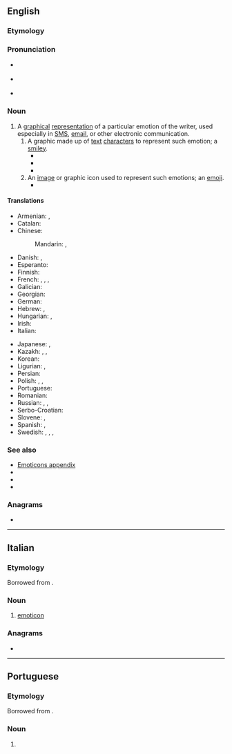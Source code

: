 {{also|emoticón}}
==English==
{{wikipedia}}

===Etymology===
{{root|en|ine-pro|*mew-}}
{{blend|en|emotion|icon}}

===Pronunciation===
* {{a|Canada}} {{IPA|en|/ɪˈmoʊtəˌkɑn/}}
* {{a|Received Pronunciation}} {{IPA|en|/ɪˈməʊtɪˌkɒn/}}
* {{audio|en|LL-Q1860 (eng)-Vealhurl-emoticon.wav|Audio (UK)}}

===Noun===
{{en-noun}}

# A [[graphical]] [[representation]] of a particular emotion of the writer, used especially in [[SMS]], [[email]], or other electronic communication.
## A graphic made up of [[text]] [[character]]s to represent such emotion; a [[smiley]].
##* {{quote-journal|en |date=December 1, 1992 |author=William Grimes |journal=The New York Times |title=Computer as a Cultural Tool: Chatter Mounts on Every Topic |page=C13 |url=https://www.nytimes.com/1992/12/01/arts/computer-as-a-cultural-tool-chatter-mounts-on-every-topic.html |text=A remark intended humorously is often indicated by the letter G in parentheses, for "grin," or by a sideways happy face built from punctuation marks. Such symbols are known as '''emoticons'''.|brackets=on}}
##* {{quote-book|en|year=2006|author=Joseph B. Walther|chapter=Nonverbal dynamics in computer-mediated communication|title=The SAGE Handbook of Nonverbal Communication|editor=Valerie Manusov and Miles Patterson|isbn=9781782689454|page=470|passage=In a 4 by 2 experimental procedure, :)  ;)  :(  or no '''emoticon''' were inserted alternately in simulated e-mail message mock-ups}}
##* {{quote-book|en|year=2007|author=M. Yanagisawa, M. Kobayashi, Y. Kato, S. Kato, and D. Scott|chapter=Research on the emotions interpreted from emoticons in Japanese cellular telephone email|title=Supporting Learning Flow through Integrative Technologies|editor=T. Hirashima, U. Hoppe, and S. Young|isbn=9781586037970|page=271|passage=The range of interpretations was surprising broad, for instance the '''emoticon''' (-.-) had 16 possible interpretations}}
## An [[image]] or graphic icon used to represent such emotions; an [[emoji]].
##* {{quote-book|en|year=2007|author=Loren Abdulezer, Susan Abdulezer, and Howard Dammond|title=Skype for Dummies|isbn=9781118050798|page=61|passage=In addition to placing '''emoticons''' by clicking icons in the pop-up panel shown in Figure 4-2, you can enter the text representation in your text chat window. For example, to show the image of the '''emoticon''' with sunglasses, you enter (cool).}}

====Translations====
{{trans-top|representation of an emotion of the writer}}
* Armenian: {{t|hy|սմայլիկ|sc=Armn}}, {{t+|hy|զմայլիկ|sc=Armn}}
* Catalan: {{t+|ca|emoticona|f}}
* Chinese:
*: Mandarin: {{t+|cmn|表情符號|sc=Hani}}, {{t+|cmn|表情符号|tr=biǎoqíng fúhào|sc=Hani}}
* Danish: {{t+|da|emotikon|n}}, {{t|da|smiley|c}}
* Esperanto: {{t|eo|miensimbolo}}
* Finnish: {{t+|fi|hymiö}}
* French: {{t+|fr|émoticône|m}}, {{t|fr|émoticone|m}}, {{t+|fr|binette|f}}, {{t+|fr|frimousse|f}}
* Galician: {{t|gl|emoticona|f}}
* Georgian: {{t|ka|სიცილაკი}}
* German: {{t+|de|Emoticon|n}}
* Hebrew: {{t|he|רִגְשׁוֹן|m|tr=rigshón}}, {{t+|he|פַּרְצוּפוֹן|m|tr=partsufón}}
* Hungarian: {{t+|hu|emotikon}}, {{t+|hu|hangulatjel}}
* Irish: {{t|ga|straoiseog|f}}
* Italian: {{t+|it|faccina|f}}
{{trans-mid}}
* Japanese: {{t+|ja|顔文字|tr=かおもじ, kaomoji|sc=Jpan}}, {{t+|ja|絵文字|tr=えもじ, emoji|sc=Jpan}}
* Kazakh: {{t|kk|күлегеш}}, {{t|kk|өңтаңба}}, {{t|kk|эмотикон}}
* Korean: {{t+|ko|이모티콘}}
* Ligurian: {{t|lij|facìn}}, {{t|lij|morìn}}
* Persian: {{t+|fa|شکلک|tr=šeklak|sc=fa-Arab}}
* Polish: {{t|pl|emotikona|f}}, {{t+|pl|emotikon|m-in}}, {{t+|pl|emotka|f}}
* Portuguese: {{t+|pt|emoticon|m}}
* Romanian: {{t|ro|emoticon}}
* Russian: {{t+|ru|сма́йлик|m}}, {{t+|ru|эмотико́н|m}}, {{t+|ru|смайл|m}}
* Serbo-Croatian: {{t|sh|emotikon|m}}
* Slovene: {{t|sl|smeško|m}}, {{t|sl|čustvenček|m}}
* Spanish: {{t+|es|emoticón|m}}, {{t+|es|emoticono|m}}
* Swedish: {{t+|sv|smilis|c}}, {{t+|sv|smilgubbe|c}}, {{t+|sv|smajlis|c}}, {{t|sv|emotikon|c}}
{{trans-bottom}}

===See also===
* [[Appendix:Emoticons|Emoticons appendix]]
* {{l|en|emotag}}
* {{l|en|emoji}}
* {{l|en|kaomoji}}

===Anagrams===
* {{anagrams|en|a=ceimnoot|come into}}

----

==Italian==

===Etymology===
Borrowed from {{bor|it|en|emoticon}}.

===Noun===
{{it-noun|m|-}}

# [[#English|emoticon]]

===Anagrams===
* {{anagrams|it|a=ceimnoot|metonico}}

----

==Portuguese==

===Etymology===
Borrowed from {{bor|pt|en|emoticon}}.

===Noun===
{{pt-noun|m|s}}

# {{l|en|emoticon}} {{gloss|simple drawing using text characters}}
